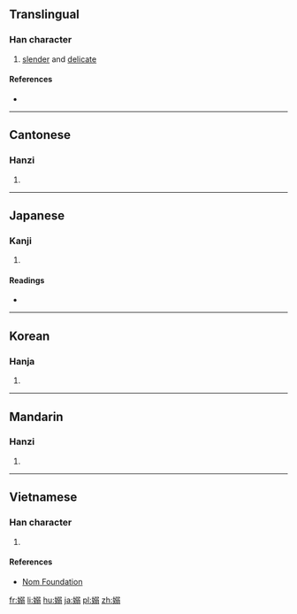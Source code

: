 {{also|嬝}}
==Translingual==

===Han character===
{{Han char|rn=38|rad=女|as=10|sn=13|four=47427|canj=VNMM|ids=⿰女弱}}

# [[slender]] and [[delicate]]

====References====
* {{Han ref|kx=0269.050|dkj=06614|dj=0536.170|hdz=21074.090|uh=5ACB|ud=23243|bh=DCF5|bd=56565}}

----

==Cantonese==

===Hanzi===
{{yue-hanzi|jyut=[[niu5]]|y=niu5}}

# {{defn|lang=yue|sort=女10}}

----

==Japanese==

===Kanji===
{{ja-kanji|grade=|rs=女10}}

# {{defn|lang=ja|sort=女10}}

====Readings====
* {{ja-readings|on=[[じょう]] (jō), [[じゃく]] (jaku), [[でき]] (deki)|kun=[[たおやか]] (taoyaka), [[しなやか]] (shinayaka)}}

----

==Korean==

===Hanja===
{{ko-hanja|hangeul=[[뇨]], [[야]]|rv=nyo, ya|mr=nyo, ya}}

# {{defn|lang=ko|sort=女10}}

----

==Mandarin==

===Hanzi===
{{cmn-hanzi|pin=[[niǎo]] ([[niao3]])|wg=niao<sup>3</sup>}}

# {{defn|lang=cmn|sort=女10}}

----

==Vietnamese==

===Han character===
{{vi-readings|rs=女10| hanviet = niễu}}

# {{defn|lang=vi|sort=女10}}

====References====
*[http://nomfoundation.org/common/nom_details.php?codepoint=5acb Nom Foundation]

[[fr:嫋]]
[[li:嫋]]
[[hu:嫋]]
[[ja:嫋]]
[[pl:嫋]]
[[zh:嫋]]